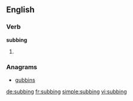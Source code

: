 ==English==

===Verb===
'''subbing'''
# {{present participle of|sub}}

===Anagrams===
* [[gubbins#English|gubbins]]

[[de:subbing]]
[[fr:subbing]]
[[simple:subbing]]
[[vi:subbing]]